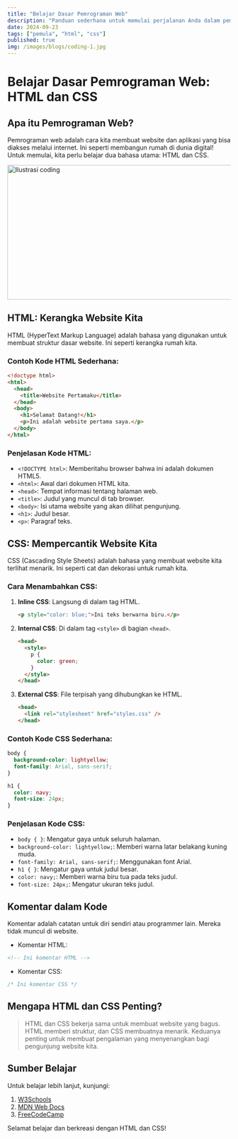 ```yaml
---
title: "Belajar Dasar Pemrograman Web"
description: "Panduan sederhana untuk memulai perjalanan Anda dalam pemrograman web dengan HTML dan CSS."
date: 2024-09-23
tags: ["pemula", "html", "css"]
published: true
img: /images/blogs/coding-1.jpg
---
```


# Belajar Dasar Pemrograman Web: HTML dan CSS

## Apa itu Pemrograman Web?

Pemrograman web adalah cara kita membuat website dan aplikasi yang bisa diakses melalui internet. Ini seperti membangun rumah di dunia digital! Untuk memulai, kita perlu belajar dua bahasa utama: HTML dan CSS.

<Image src="/images/blogs/coding-1.jpg" width="718" height="304" alt="Ilustrasi coding" />

## HTML: Kerangka Website Kita

HTML (HyperText Markup Language) adalah bahasa yang digunakan untuk membuat struktur dasar website. Ini seperti kerangka rumah kita.

### Contoh Kode HTML Sederhana:

```html
<!doctype html>
<html>
  <head>
    <title>Website Pertamaku</title>
  </head>
  <body>
    <h1>Selamat Datang!</h1>
    <p>Ini adalah website pertama saya.</p>
  </body>
</html>
```

### Penjelasan Kode HTML:

- `<!DOCTYPE html>`: Memberitahu browser bahwa ini adalah dokumen HTML5.
- `<html>`: Awal dari dokumen HTML kita.
- `<head>`: Tempat informasi tentang halaman web.
- `<title>`: Judul yang muncul di tab browser.
- `<body>`: Isi utama website yang akan dilihat pengunjung.
- `<h1>`: Judul besar.
- `<p>`: Paragraf teks.

## CSS: Mempercantik Website Kita

CSS (Cascading Style Sheets) adalah bahasa yang membuat website kita terlihat menarik. Ini seperti cat dan dekorasi untuk rumah kita.

### Cara Menambahkan CSS:

1. **Inline CSS**: Langsung di dalam tag HTML.

   ```html
   <p style="color: blue;">Ini teks berwarna biru.</p>
   ```

2. **Internal CSS**: Di dalam tag `<style>` di bagian `<head>`.

   ```html
   <head>
     <style>
       p {
         color: green;
       }
     </style>
   </head>
   ```

3. **External CSS**: File terpisah yang dihubungkan ke HTML.
   ```html
   <head>
     <link rel="stylesheet" href="styles.css" />
   </head>
   ```

### Contoh Kode CSS Sederhana:

```css
body {
  background-color: lightyellow;
  font-family: Arial, sans-serif;
}

h1 {
  color: navy;
  font-size: 24px;
}
```

### Penjelasan Kode CSS:

- `body { }`: Mengatur gaya untuk seluruh halaman.
- `background-color: lightyellow;`: Memberi warna latar belakang kuning muda.
- `font-family: Arial, sans-serif;`: Menggunakan font Arial.
- `h1 { }`: Mengatur gaya untuk judul besar.
- `color: navy;`: Memberi warna biru tua pada teks judul.
- `font-size: 24px;`: Mengatur ukuran teks judul.

## Komentar dalam Kode

Komentar adalah catatan untuk diri sendiri atau programmer lain. Mereka tidak muncul di website.

- Komentar HTML:

```html
<!-- Ini komentar HTML -->
```

- Komentar CSS:

```css
/* Ini komentar CSS */
```

## Mengapa HTML dan CSS Penting?

> HTML dan CSS bekerja sama untuk membuat website yang bagus. HTML memberi struktur, dan CSS membuatnya menarik. Keduanya penting untuk membuat pengalaman yang menyenangkan bagi pengunjung website kita.

## Sumber Belajar

Untuk belajar lebih lanjut, kunjungi:

1. [W3Schools](https://www.w3schools.com)
2. [MDN Web Docs](https://developer.mozilla.org)
3. [FreeCodeCamp](https://www.freecodecamp.org)

Selamat belajar dan berkreasi dengan HTML dan CSS!
